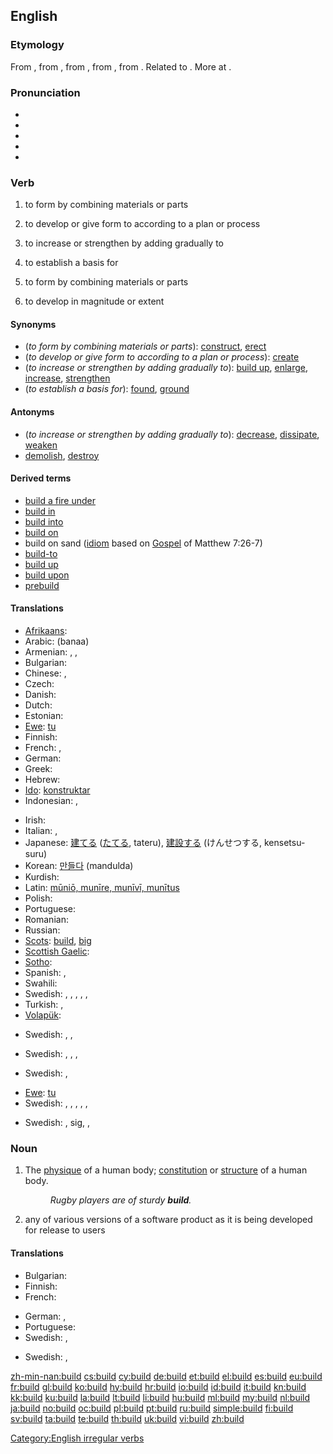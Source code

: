 ==English==

===Etymology===
From {{etyl|enm}} {{term|bilden|lang=enm}}, from {{etyl|ang}} {{term|byldan||to build, construct|lang=ang}}, from {{proto|Germanic|buldijanan||budlijanan|to build|lang=en}}, from {{proto|Germanic|budlan||buþlan||bōdlan||bōþlan|house, dwelling, farm|lang=en}}, from {{proto|Indo-European|bhōw-|to swell, grow, thrive, be, live, dwell|lang=en}}. Related to {{etyl|ang|-}} {{term|bold||abode, house, dwelling-place, mansion, hall, castle, temple|lang=ang}}. More at {{l|en|bottle}}.

===Pronunciation===
* {{IPA|/bɪld/}}
* {{audio|en-us-build.ogg|Audio (US)}}
* {{audio|En-uk-to build.ogg|Audio (UK)}}
* {{rhymes|ɪld}}
* {{homophones|billed}}

===Verb===
{{en-verb|builds|building|'''[[built]]''', ''or {{archaic}}'' '''[[builded]]'''}}

# {{transitive}} to form by combining materials or parts
# {{transitive}} to develop or give form to according to a plan or process
# {{transitive}} to increase or strengthen by adding gradually to
# {{transitive}} to establish a basis for
# {{intransitive}} to form by combining materials or parts
# {{intransitive}} to develop in magnitude or extent

====Synonyms====
* (''to form by combining materials or parts''): [[construct]], [[erect]]
* (''to develop or give form to according to a plan or process''): [[create]]
* (''to increase or strengthen by adding gradually to''): [[build up]], [[enlarge]], [[increase]], [[strengthen]]
* (''to establish a basis for''): [[found]], [[ground]]

====Antonyms====
* (''to increase or strengthen by adding gradually to''): [[decrease]], [[dissipate]], [[weaken]]
* [[demolish]], [[destroy]]

====Derived terms====
* [[build a fire under]]
* [[build in]]
* [[build into]]
* [[build on]]
* build on sand ([[idiom]] based on [[Gospel]] of Matthew 7:26-7)
* [[build-to]]
* [[build up]]
* [[build upon]]
* [[prebuild]]

====Translations====
{{trans-top|(transitive) to form by combining materials or parts}}
* [[Afrikaans]]: {{t-|af|bou|xs=Afrikaans}}
* Arabic: {{Arab|[[بنى]]}} (banaa)
* Armenian: {{t-|hy|կառուցել|tr=kaṙuc'el}}, {{t-|hy|շինել|tr=šinel}}, {{t-|hy|սարքել|tr=sark'el}}
* Bulgarian: {{t+|bg|строя}}
* Chinese: {{zh-tsp|建設|建设|jiànshè}}, {{t|cmn|建造|tr=jiànzào|sc=Hani}}
* Czech: {{t-|cs|stavět}}
* Danish: {{t-|da|bygge}}
* Dutch: {{t+|nl|bouwen}}
* Estonian: {{t|et|ehitama}}
* [[Ewe]]: [[tu]]
* Finnish: {{t+|fi|rakentaa}}
* French: {{t+|fr|construire}}, {{t+|fr|édifier}}
* German: {{t+|de|bauen}}
* Greek: {{t|el|χτίζω|tr=xtízo}}
* Hebrew: {{t|he|בנה|tr=baná}}
* [[Ido]]: [[konstruktar]]
* Indonesian: {{t-|id|bangun|alt=membangun|xs=Indonesian}}, {{t-|id|diri|alt=mendirikan|xs=Indonesian}}
{{trans-mid}}
* Irish: {{t-|ga|tóg|xs=Irish}}
* Italian: {{t+|it|costruire}}, {{t-|it|edificare}}
* Japanese: [[建てる]] ([[たてる]], tateru), [[建設]]する (けんせつする, kensetsu-suru)
* Korean: [[만들다]] (mandulda)
* Kurdish: {{ku-Arab|[[دروستکردن]]}}
* Latin: [[munio|mūniō, munīre, munīvī, munītus]]
* Polish: {{t+|pl|budować}}
* Portuguese: {{t+|pt|construir}}
* Romanian: {{t+|ro|clădi}}
* Russian: {{t+|ru|строить|tr=stróit’}}
* [[Scots]]: [[#Scots|build]], [[big#Scots|big]]
* [[Scottish Gaelic]]: {{t-|gd|tog|xs=Scottish Gaelic}}
* [[Sotho]]: {{t-|st|haha|xs=Sotho}}
* Spanish: {{t+|es|construir}}, {{t-|es|edificar}}
* Swahili: {{t|sw|kujenga|xs=Swahili}}
* Swedish: {{t|sv|anlägga}}, {{t+|sv|bygga}}, {{t|sv|förfärdiga}}, {{t+|sv|uppföra}}, {{t|sv|uppresa}}, {{t|sv|upprätta}}
* Turkish: {{t+|tr|yapmak}}, {{t|tr|inşa etmek}}
* [[Volapük]]: {{t|vo|bumön}}
{{trans-bottom}}

{{trans-top|(transitive) to develop or give form to according to a plan or process}}
* Swedish: {{t+|sv|bygga}}, {{t+|sv|forma}}, {{t+|sv|skapa}}
{{trans-mid}}
{{trans-bottom}}

{{trans-top|(transitive) to increase or strengthen by adding gradually to}}
* Swedish: {{t|sv|bygga upp}}, {{t-|sv|hopa}}, {{t|sv|stegra}}, {{t+|sv|öka}}
{{trans-mid}}
{{trans-bottom}}

{{trans-top|(transitive) to establish a basis for}}
* Swedish: {{t+|sv|bygga}}, {{t+|sv|grunda}}
{{trans-mid}}
{{trans-bottom}}

{{trans-top|(intransitive) to form by combining materials or parts}}
* [[Ewe]]: [[tu]]
* Swedish: {{t|sv|anlägga|alt=anläggas}}, {{t-|sv|bygga|alt=byggas}}, {{t|sv|förfärdiga|alt=förfärdigas}}, {{t|sv|uppföra|alt=uppföras}}, {{t|sv|uppresa|alt=uppresas}}, {{t|sv|upprätta|alt=upprättas}}
{{trans-mid}}
{{trans-bottom}}

{{trans-top|(intransitive) to develop in magnitude or extent}}
* Swedish: {{t|sv|bygga upp|alt=byggas upp}}, {{t-|sv|hopa}} sig, {{t|sv|stegra|alt=stegras}}, {{t|sv|öka|alt=ökas}}
{{trans-mid}}
{{trans-bottom}}

===Noun===
{{en-noun}}

# The [[physique]] of a human body; [[constitution]] or [[structure]] of a human body.
#: ''Rugby players are of sturdy '''build'''.''
# {{computing}} any of various versions of a software product as it is being developed for release to users

====Translations====
{{trans-top|physique}}
* Bulgarian: {{t|bg|телосложение|n}}
* Finnish: {{t|fi|ruumiinrakenne}}
* French: {{t+|fr|carrure|f}}
{{trans-mid}}
* German: {{t+|de|Bau|m}}, {{t|de|Körperbau|m}}
* Portuguese: {{t+|pt|físico|m}}
* Swedish: {{t+|sv|byggnad|c}}, {{t|sv|kroppsbyggnad|c}}
{{trans-bottom}}

{{trans-top|any version of a software during its development}}
* Swedish: {{t+|sv|build|c}}, {{t|sv|bygge|n}}
{{trans-mid}}
{{trans-bottom}}

[[Category:English irregular verbs]]

[[zh-min-nan:build]]
[[cs:build]]
[[cy:build]]
[[de:build]]
[[et:build]]
[[el:build]]
[[es:build]]
[[eu:build]]
[[fr:build]]
[[gl:build]]
[[ko:build]]
[[hy:build]]
[[hr:build]]
[[io:build]]
[[id:build]]
[[it:build]]
[[kn:build]]
[[kk:build]]
[[ku:build]]
[[la:build]]
[[lt:build]]
[[li:build]]
[[hu:build]]
[[ml:build]]
[[my:build]]
[[nl:build]]
[[ja:build]]
[[no:build]]
[[oc:build]]
[[pl:build]]
[[pt:build]]
[[ru:build]]
[[simple:build]]
[[fi:build]]
[[sv:build]]
[[ta:build]]
[[te:build]]
[[th:build]]
[[uk:build]]
[[vi:build]]
[[zh:build]]